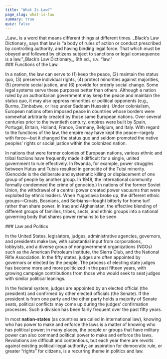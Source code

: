 ```yaml
---
title: "What Is Law?"
page_slug: what-is-law
summary: true
quiz: false
---
```

<div className="content-chunk" data-subsection-id = "What-is-Law-24pt">
_Law_ is a word that means different things at different times. _Black’s Law Dictionary_ says that law is “a body of rules of action or conduct prescribed by controlling authority, and having binding legal force. That which must be obeyed and followed by citizens subject to sanctions or legal consequence is a law.”_Black’s Law Dictionary_, 6th ed., s.v. “law.”
</div>
<div className="content-chunk" data-subsection-id = "Functions-of-the-Law-10t">
### Functions of the Law

In a nation, the law can serve to (1) keep the peace, (2) maintain the status quo, (3) preserve individual rights, (4) protect minorities against majorities, (5) promote social justice, and (6) provide for orderly social change. Some legal systems serve these purposes better than others. Although a nation ruled by an authoritarian government may keep the peace and maintain the status quo, it may also oppress minorities or political opponents (e.g., Burma, Zimbabwe, or Iraq under Saddam Hussein). Under colonialism, European nations often imposed peace in countries whose borders were somewhat arbitrarily created by those same European nations. Over several centuries prior to the twentieth century, empires were built by Spain, Portugal, Britain, Holland, France, Germany, Belgium, and Italy. With regard to the functions of the law, the empire may have kept the peace—largely with force—but it changed the status quo and seldom promoted the native peoples’ rights or social justice within the colonized nation.

In nations that were former colonies of European nations, various ethnic and tribal factions have frequently made it difficult for a single, united government to rule effectively. In Rwanda, for example, power struggles between Hutus and Tutsis resulted in genocide of the Tutsi minority. (Genocide is the deliberate and systematic killing or displacement of one group of people by another group. In 1948, the international community formally condemned the crime of genocide.) In nations of the former Soviet Union, the withdrawal of a central power created power vacuums that were exploited by ethnic leaders. When Yugoslavia broke up, the different ethnic groups—Croats, Bosnians, and Serbians—fought bitterly for home turf rather than share power. In Iraq and Afghanistan, the effective blending of different groups of families, tribes, sects, and ethnic groups into a national governing body that shares power remains to be seen.
</div>
<div className="content-chunk" data-subsection-id = "Law-and-Politics-11t">
### Law and Politics

In the United States, legislators, judges, administrative agencies, governors, and presidents make law, with substantial input from corporations, lobbyists, and a diverse group of nongovernment organizations (NGOs) such as the American Petroleum Institute, the Sierra Club, and the National Rifle Association. In the fifty states, judges are often appointed by governors or elected by the people. The process of electing state judges has become more and more politicized in the past fifteen years, with growing campaign contributions from those who would seek to seat judges with similar political leanings.

In the federal system, judges are appointed by an elected official (the president) and confirmed by other elected officials (the Senate). If the president is from one party and the other party holds a majority of Senate seats, political conflicts may come up during the judges’ confirmation processes. Such a division has been fairly frequent over the past fifty years.

In most **nation-states** (as countries are called in international law), knowing who has power to make and enforce the laws is a matter of knowing who has political power; in many places, the people or groups that have military power can also command political power to make and enforce the laws. Revolutions are difficult and contentious, but each year there are revolts against existing political-legal authority; an aspiration for democratic rule, or greater “rights” for citizens, is a recurring theme in politics and law.
</div>
